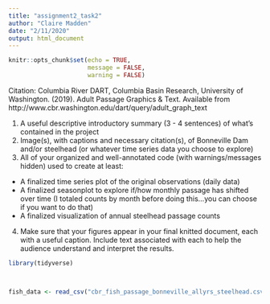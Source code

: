 ```yaml
---
title: "assignment2_task2"
author: "Claire Madden"
date: "2/11/2020"
output: html_document
---
```


```r
knitr::opts_chunk$set(echo = TRUE,
                      message = FALSE,
                      warning = FALSE)
```

Citation: Columbia River DART, Columbia Basin Research, University of Washington. (2019). Adult Passage Graphics & Text. Available from http://www.cbr.washington.edu/dart/query/adult_graph_text

1.	A useful descriptive introductory summary (3 - 4 sentences) of what’s contained in the project
2.	Image(s), with captions and necessary citation(s), of Bonneville Dam and/or steelhead (or whatever time series data you choose to explore)
3.	All of your organized and well-annotated code (with warnings/messages hidden) used to create at least:

-	A finalized time series plot of the original observations (daily data)
-	A finalized seasonplot to explore if/how monthly passage has shifted over time (I totaled counts by month before doing this...you can choose if you want to do that)
-	A finalized visualization of annual steelhead passage counts 

4.	Make sure that your figures appear in your final knitted document, each with a useful caption. Include text associated with each to help the audience understand and interpret the results. 

```r

library(tidyverse)



fish_data <- read_csv("cbr_fish_passage_bonneville_allyrs_steelhead.csv")


```






